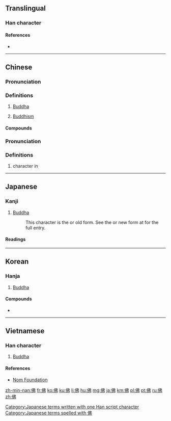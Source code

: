 {{also|仏}}
==Translingual==
{{stroke order|strokes=7}}

===Han character===
{{Han char|rn=9|rad=人|as=05|sn=7|four=2522<sub>7</sub>|canj=人中中弓 (OLLN)|ids=⿰[[亻]][[弗]]}}

====References====
* {{Han ref|kx=0099.040|dkj=00517|dj=0208.110|hdz=10140.030|uh=4F5B|ud=20315|bh=A6F2|bd=42738}}

----

==Chinese==
{{zh-forms}}

===Pronunciation===
{{zh-pron
|m=Fó
|ma=y
|c=fat6
|h=pfs=Fu̍t
|mn=Pu̍t/Hu̍t
|mn_note=Hu̍t is literary
|w=5veq,4feq
|mc=y
|oc=y

|cat=pn,n
}}

===Definitions===
{{zh-hanzi}}

# [[Buddha]]
#: {{zh-usex|^佛陀|Buddha}}
# [[Buddhism]]
#: {{zh-usex|佛教|Buddhism}}

====Compounds====
{{der5
| {{zh-l|彿得角}}
| {{zh-l|彿燈}}
| {{zh-l|彿殿}}
| {{zh-l|彿法}}
| {{zh-l|彿法僧}}
| {{zh-l|彿光}}
| {{zh-l|彿號}}
| {{zh-l|彿教}}
| {{zh-l|彿經}}
| {{zh-l|彿龕}}
| {{zh-l|彿門}}
| {{zh-l|彿事}}
| {{zh-l|彿手}}
| {{zh-l|彿寺}}
| {{zh-l|彿塔}}
| {{zh-l|彿堂}}
| {{zh-l|彿頭着糞}}
| {{zh-l|彿陀}}
| {{zh-l|彿像}}
| {{zh-l|彿學}}
| {{zh-l|彿牙}}
| {{zh-l|彿眼相看}}
| {{zh-l|彿爺}}
| {{zh-l|彿珠}}
| {{zh-l|彿祖}}
| {{zh-l|彿手瓜}}
}}

===Pronunciation===
{{zh-pron
|m=fú
|c=fat1
|ma=y
|cat=adv
}}

===Definitions===
{{zh-hanzi}}

# character in {{zh-l|仿佛|tr=fǎngfú}}

{{zh-cat|Religion|Buddhism}}

----

==Japanese==

===Kanji===
{{ja-kanji|grade=n|rs=人05|style=ky|shin=仏}}

# [[Buddha]]
#: This character is the {{m|ja|旧字体|tr=kyūjitai}} or old form.  See the {{m|ja|新字体|tr=shinjitai}} or new form at {{m|ja|仏}} for the full entry.

====Readings====
{{ja-readings
|goon=[[ぶつ]] (butsu)
|kanon=[[ふつ]] (futsu)
|kun=[[ほとけ]] (hotoke)
|nanori=[[さらぎ]] (saragi)
}}

[[Category:Japanese terms written with one Han script character]]
[[Category:Japanese terms spelled with 佛]]

----

==Korean==

===Hanja===
{{ko-hanja|hangeul=[[불]], [[필]]|mr=pul, p'il}}

# [[Buddha]]

====Compounds====
* {{l|ko|佛敎|tr=[[불교]], bulgyo, "Buddhism"}}

----

==Vietnamese==

===Han character===
{{vi-hantu|[[phật]], [[phất]]|rs=人05}}

# [[Buddha]]

====References====
*[http://nomfoundation.org/common/nom_details.php?codepoint=4f5b Nom Foundation]

[[zh-min-nan:佛]]
[[fr:佛]]
[[ko:佛]]
[[ku:佛]]
[[li:佛]]
[[hu:佛]]
[[mg:佛]]
[[ja:佛]]
[[km:佛]]
[[pl:佛]]
[[pt:佛]]
[[ru:佛]]
[[zh:佛]]